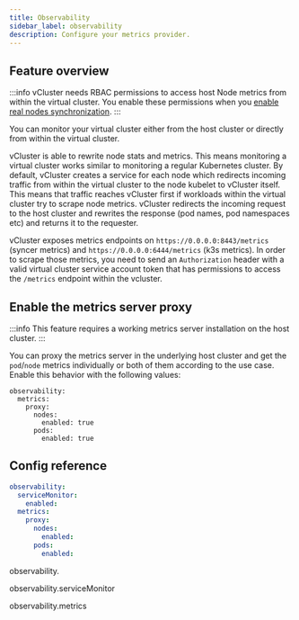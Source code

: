 ```yaml
---
title: Observability
sidebar_label: observability
description: Configure your metrics provider.
---
```



## Feature overview

:::info
vCluster needs RBAC permissions to access host Node metrics from within the virtual cluster. You enable these permissions when you [enable real nodes synchronization](/architecture/nodes.mdx).
:::

You can monitor your virtual cluster either from the host cluster or directly from within the virtual cluster. 

vCluster is able to rewrite node stats and metrics. This means monitoring a virtual cluster works similar to monitoring a regular Kubernetes cluster. By default, vCluster creates a service for each node which redirects incoming traffic from within the virtual cluster to the node kubelet to vCluster itself. This means that traffic reaches vCluster first if workloads within the virtual cluster try to scrape node metrics. vCluster redirects the incoming request to the host cluster and rewrites the response (pod names, pod namespaces etc) and returns it to the requester.

vCluster exposes metrics endpoints on `https://0.0.0.0:8443/metrics` (syncer metrics) and `https://0.0.0.0:6444/metrics` (k3s metrics). In order to scrape those metrics, you need to send an `Authorization` header with a valid virtual cluster service account token that has permissions to access the `/metrics` endpoint within the vcluster.

## Enable the metrics server proxy

:::info
This feature requires a working metrics server installation on the host cluster.
:::

You can proxy the metrics server in the underlying host cluster and get the `pod`/`node` metrics individually or both of them according to the use case. Enable this behavior with the following values:

```
observability:
  metrics:
    proxy:
      nodes:
        enabled: true
      pods:
        enabled: true
```

## Config reference

```yaml
observability:
  serviceMonitor:
    enabled:
  metrics:
    proxy:
      nodes:
        enabled:
      pods:
        enabled:
```

observability.
<Observability />

observability.serviceMonitor
<EnableSwitch/>

observability.metrics
<ObservabilityMetrics/>





